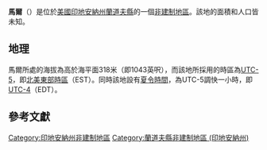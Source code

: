 {{noteTA
|G1=USState
|G2=地名
|G3=Unit
}}
{{Infobox settlement
|official_name            = 馬爾
|native_name = Mull
|settlement_type          = [[非建制地區|非建制地區]]
|image_skyline            = 
|imagesize                = 
|pushpin_map              = USA Indiana
|pushpin_label            = 馬爾
|pushpin_label_position   = top
|pushpin_map_caption      = 馬爾在印地安納州的位置
|subdivision_type         = [[世界政區索引|國家]]
|subdivision_type1        = [[美国州份|州份]]
|subdivision_type2        = [[印地安納州行政区划|縣]]
|subdivision_name         = [[美国|美国]]
|subdivision_name1        = [[印地安納州|印地安納州]]
|subdivision_name2        = [[蘭道夫縣_(印地安納州)|蘭道夫縣]]
|elevation_ft             = 1043
|elevation_m              = 318
|area_total_km2           = 
|area_total_sq_mi         = 
|area_land_km2            = 
|area_land_sq_mi          = 
|area_water_km2           = 
|area_water_sq_mi         = 
|population_as_of         = 2010
|population_footnotes     = 
|population_total         = 
|population_metro         = 
|population_density_km2   = auto
|population_density_sq_mi = auto
|timezone                 = [[北美东部时区|北美东部时区]]
|utc_offset               = -5
|coordinates              = {{coord|40|12|26|N|85|04|23|W|display=inline,title}}
| coor_pinpoint           = 
| coordinates_footnotes   = 
|timezone_DST             = EDT
|utc_offset_DST           = -4
|postal_code_type         = [[美國郵區編號|郵區編號]]
|postal_code              = 47394
|area_code                = {{link-en|电话区号765|Area code 765|765}}
|blank_name = [[地名信息系统|GNIS ID]]
|blank_info = 439867<ref name="GNIS">{{cite gnis|439867|Mull}}</ref>
}}
'''馬爾'''（{{lang-en|Mull}}）是位於[[美國|美國]][[印地安納州|印地安納州]][[蘭道夫縣_(印地安納州)|蘭道夫縣]]的一個[[非建制地區|非建制地區]]。該地的面積和人口皆未知。

== 地理 ==
馬爾所處的海拔為高於海平面318米（即1043英呎），而該地所採用的時區為[[UTC-5|UTC-5]]，即[[北美東部時區|北美東部時區]]（EST）。同時該地設有[[夏令時間|夏令時間]]，為UTC-5調快一小時，即[[UTC-4|UTC-4]]（EDT）。

== 參考文獻 ==
{{reflist}}

{{蘭道夫縣 (印地安納州)}}

{{DEFAULTSORT:Mull}}
[[Category:印地安納州非建制地區|Category:印地安納州非建制地區]]
[[Category:蘭道夫縣非建制地區_(印地安納州)|Category:蘭道夫縣非建制地區 (印地安納州)]]

{{Indiana-geo-stub}}